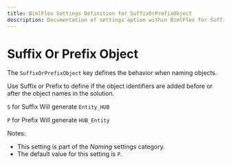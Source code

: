 ```yaml
---
title: BimlFlex Settings Definition for SuffixOrPrefixObject
description: Documentation of settings option within BimlFlex for SuffixOrPrefixObject
---
```

<head>
  <meta name="varigenceProduct" content="BimlFlex"></meta>
  <meta name="varigenceArticleType" content="Reference"></meta>
</head>

# Suffix Or Prefix Object

The `SuffixOrPrefixObject` key defines the behavior when naming objects.

Use Suffix or Prefix to define if the object identifiers are added before or after the object names in the solution.

`S` for Suffix Will generate `Entity_HUB`

`P` for Prefix Will generate `HUB_Entity`

Notes:

* This setting is part of the *Naming* settings category.
* The default value for this setting is `P`.
